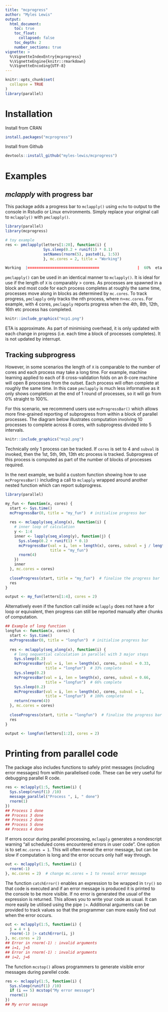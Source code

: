 ```yaml
---
title: "mcprogress"
author: "Myles Lewis"
output:
  html_document:
    toc: true
    toc_float:
      collapsed: false
    toc_depth: 2
    number_sections: true
vignette: >
  %\VignetteIndexEntry{mcprogress}
  %\VignetteEngine{knitr::rmarkdown}
  %\VignetteEncoding{UTF-8}
---
```


```r
knitr::opts_chunk$set(
  collapse = TRUE
)
library(parallel)
```

# Installation

Install from CRAN
```r
install.packages("mcprogress")
```

Install from Github
```r
devtools::install_github("myles-lewis/mcprogress")
```

# Examples

## *mclapply* with progress bar

This package adds a progress bar to `mclapply()` using `echo` to output to the
console in Rstudio or Linux environments. Simply replace your original call to
`mclapply()` with `pmclapply()`.

```r
library(parallel)
library(mcprogress)

# toy example
res <- pmclapply(letters[1:20], function(i) {
                 Sys.sleep(0.2 + runif(1) * 0.1)
                 setNames(rnorm(5), paste0(i, 1:5))
                 }, mc.cores = 2, title = "Working")

```

```r
Working  |================================                 |  60%  eta 3.1 secs
```

`pmclapply()` can be used in an identical manner to `mclapply()`. It is ideal
for use if the length of `X` is comparably > cores. As processes are spawned
in a block and most code for each process completes at roughly the same time,
processes move along in blocks as determined by `mc.cores`. To track
progress, `pmclapply` only tracks the nth process, where n=`mc.cores`. For
example, with 4 cores, `pmclapply` reports progress when the 4th, 8th, 12th,
16th etc process has completed.

```r
knitr::include_graphics("mcp1.png")
```

ETA is approximate. As part of minimising overhead, it is only updated with
each change in progress (i.e. each time a block of processes completes). It
is not updated by interrupt.

## Tracking subprogress 

However, in some scenarios the length of `X` is comparable to the number of
cores and each process may take a long time. For example, machine learning
applied to each of 8 cross-validation folds on an 8-core machine will open 8
processes from the outset. Each process will often complete at roughly the
same time. In this case `pmclapply` is much less informative as it only shows
completion at the end of 1 round of processes, so it will go from 0% straight
to 100%.

For this scenario, we recommend users use `mcProgressBar()` which
allows more fine-grained reporting of subprogress from within a block of
parallel processes. The diagram below illustrates computation involving 10
processes to complete across 8 cores, with subprogress divided into 5 intervals.

```r
knitr::include_graphics("mcp2.png")
```

Technically only 1 process can be tracked. If `cores` is set to 4 and `subval`
is invoked, then the 1st, 5th, 9th, 13th etc process is tracked. Subprogress of
this process is computed as part of the number of blocks of processes required.

In the next example, we build a custom function showing how to use
`mcProgressBar()` including a call to `mclapply` wrapped around another nested
function which can report subprogress.

```r
library(parallel)

my_fun <- function(x, cores) {
  start <- Sys.time()
  mcProgressBar(0, title = "my_fun")  # initialise progress bar
  
  res <- mclapply(seq_along(x), function(i) {
    # inner loop of calculation
    y <- 1:4
    inner <- lapply(seq_along(y), function(j) {
      Sys.sleep(0.2 + runif(1) * 0.1)
      mcProgressBar(val = i, len = length(x), cores, subval = j / length(y),
                    title = "my_fun")
      rnorm(4)
    })
    inner
  }, mc.cores = cores)
  
  closeProgress(start, title = "my_fun")  # finalise the progress bar
  res
}

output <- my_fun(letters[1:4], cores = 2)
```

Alternatively even if the function call inside `mclapply` does not have a for
loop or equivalent, then progress can still be reported manually after chunks of
computation.

```r
## Example of long function
longfun <- function(x, cores) {
  start <- Sys.time()
  mcProgressBar(0, title = "longfun")  # initialise progress bar
  
  res <- mclapply(seq_along(x), function(i) {
    # long sequential calculation in parallel with 3 major steps
    Sys.sleep(0.2)
    mcProgressBar(val = i, len = length(x), cores, subval = 0.33,
                  title = "longfun")  # 33% complete
    Sys.sleep(0.2)
    mcProgressBar(val = i, len = length(x), cores, subval = 0.66,
                  title = "longfun")  # 66% complete
    Sys.sleep(0.2)
    mcProgressBar(val = i, len = length(x), cores, subval = 1,
                  title = "longfun")  # 100% complete
    return(rnorm(4))
  }, mc.cores = cores)
  
  closeProgress(start, title = "longfun")  # finalise the progress bar
  res
}

output <- longfun(letters[1:2], cores = 2)
```

# Printing from parallel code

The package also includes functions to safely print messages (including error
messages) from within parallelised code. These can be very useful for debugging
parallel R code.

```r
res <- mclapply(1:5, function(i) {
  Sys.sleep(runif(1) /10)
  message_parallel("Process ", i, " done")
  rnorm(1)
})
## Process 1 done
## Process 3 done
## Process 2 done
## Process 5 done
## Process 4 done
```

If errors occur during parallel processing, `mclapply` generates a nondescript
warning "all scheduled cores encountered errors in user code". One option is to
set `mc.cores = 1`. This will often reveal the error message, but can be slow if
computation is long and the error occurs only half way through.

```r
out <- mclapply(1:5, function(i) {
  rnorm(-1)
}, mc.cores = 2)  # change mc.cores = 1 to reveal error message
```

The function `catchError()` enables an expression to be wrapped in `try()` so
that code is executed and if an error message is produced it is printed to the
console to be more visible. If no error is generated the usual of the expression
is returned. This allows you to write your code as usual. It can more easily be
utilised using the pipe `|>`. Additional arguments can be provided to track
values so that the programmer can more easily find out when the error occurs.

```r
out <- mclapply(1:5, function(i) {
  j = 4 + i
  rnorm(-1) |> catchError(i, j)
}, mc.cores = 2)
## Error in rnorm(-1) : invalid arguments
## i=1, j=5
## Error in rnorm(-1) : invalid arguments
## i=2, j=6
```

The function `mcstop()` allows programmers to generate visible error messages
during parellel code.

```r
res <- mclapply(1:5, function(i) {
  Sys.sleep(runif(1) /10)
  if (i == 5) mcstop("My error message")
  rnorm(1)
})
## My error message
```

